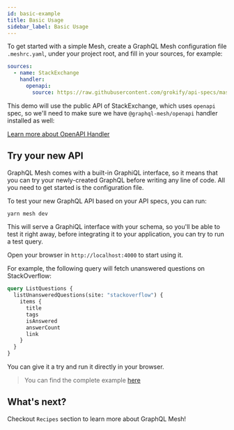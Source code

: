 ```yaml
---
id: basic-example
title: Basic Usage
sidebar_label: Basic Usage
---
```


To get started with a simple Mesh, create a GraphQL Mesh configuration file `.meshrc.yaml`, under your project root, and fill in your sources, for example:

```yml
sources:
  - name: StackExchange
    handler:
      openapi:
        source: https://raw.githubusercontent.com/grokify/api-specs/master/stackexchange/stackexchange-api-v2.2_openapi-v3.0.yaml
```

This demo will use the public API of StackExchange, which uses `openapi` spec, so we'll need to make sure we have `@graphql-mesh/openapi` handler installed as well:

<PackageInstall packages="graphql @graphql-mesh/openapi" />

[Learn more about OpenAPI Handler](https://graphql-mesh.com/docs/handlers/openapi)

## Try your new API

GraphQL Mesh comes with a built-in GraphiQL interface, so it means that you can try your newly-created GraphQL before writing any line of code. All you need to get started is the configuration file.

To test your new GraphQL API based on your API specs, you can run:

```sh
yarn mesh dev
```

This will serve a GraphiQL interface with your schema, so you'll be able to test it right away, before integrating it to your application, you can try to run a test query.

Open your browser in `http://localhost:4000` to start using it.

For example, the following query will fetch unanswered questions on StackOverflow:

```graphql
query ListQuestions {
  listUnansweredQuestions(site: "stackoverflow") {
    items {
      title
      tags
      isAnswered
      answerCount
      link
    }
  }
}
```

You can give it a try and run it directly in your browser.

> You can find the complete example [here](https://codesandbox.io/s/github/Urigo/graphql-mesh/tree/master/examples/openapi-stackexchange)

## What's next?

Checkout `Recipes` section to learn more about GraphQL Mesh!
